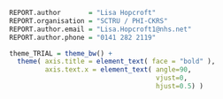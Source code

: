 ```{r report_information}
REPORT.author       = "Lisa Hopcroft"
REPORT.organisation = "SCTRU / PHI-CKRS"
REPORT.author.email = "Lisa.Hopcroft1@nhs.net"
REPORT.author.phone = "0141 282 2119"

theme_TRIAL = theme_bw() +
  theme( axis.title = element_text( face = "bold" ),
         axis.text.x = element_text( angle=90,
                                     vjust=0,
                                     hjust=0.5) )
```
